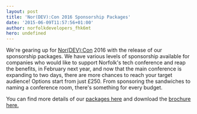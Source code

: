 ```yaml
---
layout: post
title: 'Nor(DEV):Con 2016 Sponsorship Packages'
date: '2015-06-09T11:57:56+01:00'
author: norfolkdevelopers_fhk6mt
hero: undefined
---
```




We're gearing up for [Nor(DEV):Con](http://www.nordevcon.com/) 2016 with the release of our sponsorship packages. We have various levels of sponsorship available for companies who would like to support Norfolk's tech conference and reap the benefits, in February next year, and now that the main conference is expanding to two days, there are more chances to reach your target audience! Options start from just £250. From sponsoring the sandwiches to naming a conference room, there's something for every budget.



You can find more details of our [packages here](http://www.nordevcon.com/sponsorship/) and download the [brochure here.](http://www.nordevcon.com/wp-content/uploads/2014/11/norDevConSponsorship.pdf)